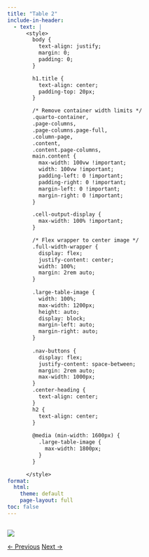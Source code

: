 ```yaml
---
title: "Table 2"
include-in-header: 
  - text: |
      <style>
        body {
          text-align: justify;
          margin: 0;
          padding: 0;
        }

        h1.title {
          text-align: center;
          padding-top: 20px;
        }

        /* Remove container width limits */
        .quarto-container,
        .page-columns,
        .page-columns.page-full,
        .column-page,
        .content,
        .content.page-columns,
        main.content {
          max-width: 100vw !important;
          width: 100vw !important;
          padding-left: 0 !important;
          padding-right: 0 !important;
          margin-left: 0 !important;
          margin-right: 0 !important;
        }

        .cell-output-display {
          max-width: 100% !important;
        }

        /* Flex wrapper to center image */
        .full-width-wrapper {
          display: flex;
          justify-content: center;
          width: 100%;
          margin: 2rem auto;
        }
        
        .large-table-image {
          width: 100%;
          max-width: 1200px;
          height: auto;
          display: block;
          margin-left: auto;
          margin-right: auto;
        }
        
        .nav-buttons {
          display: flex;
          justify-content: space-between;
          margin: 2rem auto;
          max-width: 1000px;
        }
        .center-heading {
          text-align: center;
        }
        h2 {
          text-align: center;
        }
        
        @media (min-width: 1600px) {
          .large-table-image {
            max-width: 1800px;
          }
        }

      </style>
format:
  html:
    theme: default
    page-layout: full
toc: false
---
```


##  


<div class="full-width-wrapper">
  <img src="../../img/table_2.jpg" class="large-table-image" />
</div>


<div class="nav-buttons">
  <a href="../Table_1/" class="btn btn-primary">← Previous</a>
  <a href="../Table_3/" class="btn btn-primary">Next →</a>
</div>

